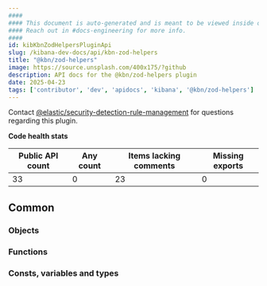 ```yaml
---
####
#### This document is auto-generated and is meant to be viewed inside our experimental, new docs system.
#### Reach out in #docs-engineering for more info.
####
id: kibKbnZodHelpersPluginApi
slug: /kibana-dev-docs/api/kbn-zod-helpers
title: "@kbn/zod-helpers"
image: https://source.unsplash.com/400x175/?github
description: API docs for the @kbn/zod-helpers plugin
date: 2025-04-23
tags: ['contributor', 'dev', 'apidocs', 'kibana', '@kbn/zod-helpers']
---
```




Contact [@elastic/security-detection-rule-management](https://github.com/orgs/elastic/teams/security-detection-rule-management) for questions regarding this plugin.

**Code health stats**

| Public API count  | Any count | Items lacking comments | Missing exports |
|-------------------|-----------|------------------------|-----------------|
| 33 | 0 | 23 | 0 |

## Common

### Objects
<DocDefinitionList data={kbnZodHelpersObj.common.objects}/>

### Functions
<DocDefinitionList data={kbnZodHelpersObj.common.functions}/>

### Consts, variables and types
<DocDefinitionList data={kbnZodHelpersObj.common.misc}/>

